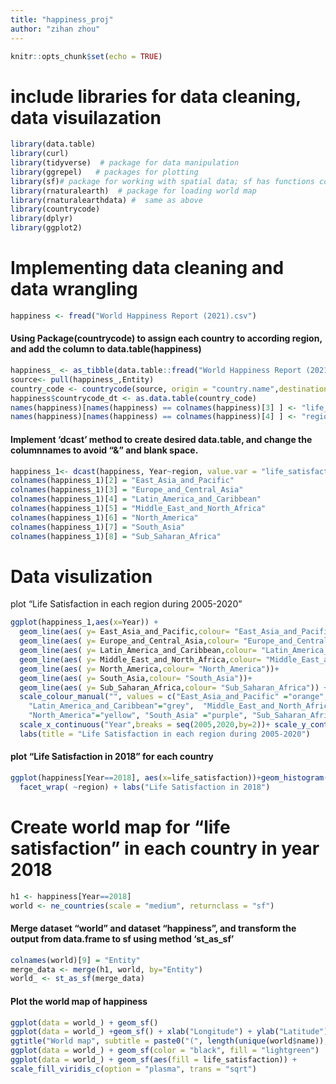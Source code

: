 ```yaml
---
title: "happiness_proj"
author: "zihan zhou"
---
```


```r
knitr::opts_chunk$set(echo = TRUE)
```


# include libraries for data cleaning, data visuilazation</br>
```r
library(data.table)
library(curl)
library(tidyverse)  # package for data manipulation
library(ggrepel)   # packages for plotting
library(sf)# package for working with spatial data; sf has functions compatible with ggplot
library(rnaturalearth)  # package for loading world map
library(rnaturalearthdata) #  same as above
library(countrycode)
library(dplyr)
library(ggplot2)
```

# Implementing data cleaning and data wrangling</br>
```r
happiness <- fread("World Happiness Report (2021).csv")
```

#### Using Package(countrycode) to assign each country to according region, and add the column to data.table(happiness)</br>
```r
happiness_ <- as_tibble(data.table::fread("World Happiness Report (2021).csv"))
source<- pull(happiness_,Entity)
country_code <- countrycode(source, origin = "country.name",destination = "region")
happiness$countrycode_dt <- as.data.table(country_code)
names(happiness)[names(happiness) == colnames(happiness)[3] ] <- "life_satisfaction"
names(happiness)[names(happiness) == colnames(happiness)[4] ] <- "region"
```

#### Implement 'dcast' method to create desired data.table, and change the columnnames to avoid "&" and blank space.</br>
```r
happiness_1<- dcast(happiness, Year~region, value.var = "life_satisfaction", fun= list(mean), drop= FALSE)
colnames(happiness_1)[2] = "East_Asia_and_Pacific"
colnames(happiness_1)[3] = "Europe_and_Central_Asia" 
colnames(happiness_1)[4] = "Latin_America_and_Caribbean" 
colnames(happiness_1)[5] = "Middle_East_and_North_Africa"
colnames(happiness_1)[6] = "North_America"
colnames(happiness_1)[7] = "South_Asia"
colnames(happiness_1)[8] = "Sub_Saharan_Africa"
```

# Data visulization</br>
plot "Life Satisfaction in each region during 2005-2020"</br>
```r
ggplot(happiness_1,aes(x=Year)) + 
  geom_line(aes( y= East_Asia_and_Pacific,colour= "East_Asia_and_Pacific"))+
  geom_line(aes( y= Europe_and_Central_Asia,colour= "Europe_and_Central_Asia"))+
  geom_line(aes( y= Latin_America_and_Caribbean,colour= "Latin_America_and_Caribbean"))+
  geom_line(aes( y= Middle_East_and_North_Africa,colour= "Middle_East_and_North_Africa"))+
  geom_line(aes( y= North_America,colour= "North_America"))+
  geom_line(aes( y= South_Asia,colour= "South_Asia"))+
  geom_line(aes( y= Sub_Saharan_Africa,colour= "Sub_Saharan_Africa")) +  
  scale_colour_manual("", values = c("East_Asia_and_Pacific" ="orange", "Europe_and_Central_Asia" ="green",
    "Latin_America_and_Caribbean"="grey",  "Middle_East_and_North_Africa"="lightblue",
    "North_America"="yellow", "South_Asia" ="purple", "Sub_Saharan_Africa" ="pink"))+
  scale_x_continuous("Year",breaks = seq(2005,2020,by=2))+ scale_y_continuous("Life Satisfaction",breaks = seq(4,8)) +
  labs(title = "Life Satisfaction in each region during 2005-2020")
```

#### plot "Life Satisfaction in 2018" for each country</br>
```r
ggplot(happiness[Year==2018], aes(x=life_satisfaction))+geom_histogram(aes(fill=region),binwidth = 0.5)+ 
  facet_wrap( ~region) + labs("Life Satisfaction in 2018")
```

# Create world map for "life satisfaction" in each country in year 2018</br>
```r
h1 <- happiness[Year==2018]
world <- ne_countries(scale = "medium", returnclass = "sf")
```

#### Merge dataset "world" and dataset "happiness", and transform the output from data.frame to sf using method 'st_as_sf'</br>
```r
colnames(world)[9] = "Entity"
merge_data <- merge(h1, world, by="Entity")
world_ <- st_as_sf(merge_data)
```

#### Plot the world map of happiness</br>
```r
ggplot(data = world_) + geom_sf()
ggplot(data = world_) +geom_sf() + xlab("Longitude") + ylab("Latitude") +
ggtitle("World map", subtitle = paste0("(", length(unique(world$name)), " countries)"))
ggplot(data = world_) + geom_sf(color = "black", fill = "lightgreen")
ggplot(data = world_) + geom_sf(aes(fill = life_satisfaction)) +
scale_fill_viridis_c(option = "plasma", trans = "sqrt")
```

